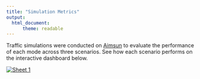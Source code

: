 ```yaml
---
title: "Simulation Metrics"
output: 
  html_document:
      theme: readable
---
```


Traffic simulations were conducted on <a href="https://www.aimsun.com/" target="_blank">Aimsun</a> to evaluate the performance of each mode across three scenarios. See how each scenario performs on the interactive dashboard below.

<div class='tableauPlaceholder' id='viz1501772456262' style='position: relative'><noscript><a href='#'><img alt='Sheet 1 ' src='https:&#47;&#47;public.tableau.com&#47;static&#47;images&#47;Si&#47;SimulationRuns&#47;Sheet1&#47;1_rss.png' style='border: none' /></a></noscript><object class='tableauViz'  style='display:none;'><param name='host_url' value='https%3A%2F%2Fpublic.tableau.com%2F' /> <param name='site_root' value='' /><param name='name' value='SimulationRuns&#47;Sheet1' /><param name='tabs' value='no' /><param name='toolbar' value='yes' /><param name='static_image' value='https:&#47;&#47;public.tableau.com&#47;static&#47;images&#47;Si&#47;SimulationRuns&#47;Sheet1&#47;1.png' /> <param name='animate_transition' value='yes' /><param name='display_static_image' value='yes' /><param name='display_spinner' value='yes' /><param name='display_overlay' value='yes' /><param name='display_count' value='yes' /><param name='filter' value='publish=yes' /></object></div>

<script type='text/javascript'> var divElement = document.getElementById('viz1501772456262');   var vizElement = divElement.getElementsByTagName('object')[0];                    vizElement.style.width='100%';vizElement.style.height=(divElement.offsetWidth*0.75)+'px';       var scriptElement = document.createElement('script');
scriptElement.src = 'https://public.tableau.com/javascripts/api/viz_v1.js';
vizElement.parentNode.insertBefore(scriptElement, vizElement);                
</script>
